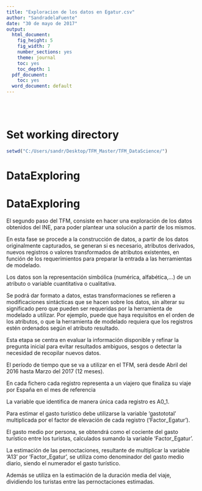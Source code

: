 ```yaml
---
title: "Exploracion de los datos en Egatur.csv"
author: "SandradelaFuente"
date: "30 de mayo de 2017"
output:
  html_document:
    fig_height: 5
    fig_width: 7
    number_sections: yes
    theme: journal
    toc: yes
    toc_depth: 1
  pdf_document:
    toc: yes
  word_document: default
---
```

<br></br>


# Set working directory

```r
setwd("C:/Users/sandr/Desktop/TFM_Master/TFM_DataScience/")

```

# DataExploring

 
# DataExploring

El segundo paso del TFM, consiste en hacer una exploración de los datos obtenidos del INE, para poder plantear una solución a partir de los mismos.

En esta fase se procede a la construcción de datos, a partir de los datos originalmente capturados, se generan si es necesario, atributos derivados, nuevos registros o valores transformados de atributos existentes, en función de los requerimientos para preparar la entrada a las herramientas de modelado.

Los datos son la representación simbólica (numérica, alfabética,...) de un atributo o variable cuantitativa o cualitativa.

Se podrá dar formato a datos, estas transformaciones se refieren a modificaciones sintácticas que se hacen sobre los datos, sin alterar su significado pero que pueden ser requeridas por la herramienta de modelado a utilizar. Por ejemplo, puede que haya requisitos en el orden de los atributos, o que la herramienta de modelado requiera que los registros estén ordenados según el atributo resultado. 

Esta etapa se centra en evaluar la información disponible y refinar la pregunta inicial para evitar resultados ambiguos, sesgos o detectar la necesidad de recopilar nuevos datos.

El período de tiempo que se va a utilizar en el TFM, será desde Abril del 2016 hasta Marzo del 2017 (12 meses).

En cada fichero cada registro representa a un viajero que finaliza su viaje por España en el mes de referencia

La variable que identifica de manera única cada registro es A0_1.

Para estimar el gasto turístico debe utilizarse la variable ‘gastototal’ multiplicada por el factor de elevación de cada registro (‘Factor_Egatur’).

El gasto medio por persona, se obtendrá como el cociente del gasto turístico entre los turistas, calculados sumando la variable ‘Factor_Egatur’.

La estimación de las pernoctaciones, resultante de multiplicar la variable ‘A13’ por ‘Factor_Egatur’, se utiliza como denominador del gasto medio diario, siendo el numerador el gasto turístico.

Además se utiliza en la estimación de la duración media del viaje, dividiendo los turistas entre las pernoctaciones estimadas.



```r




```